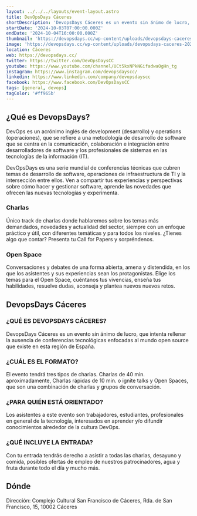 ```yaml
---
layout: ../../../layouts/event-layout.astro
title: DevOpsDays Cáceres
shortDescription: 'DevopsDays Cáceres es un evento sin ánimo de lucro, que intenta rellenar la ausencia de conferencias tecnológicas enfocadas al mundo open source que existe en esta región de España.'
startDate: '2024-10-03T07:00:00.000Z'
endDate: '2024-10-04T16:00:00.000Z'
thumbnail: 'https://devopsdays.cc/wp-content/uploads/devopsdays-caceres-2023-inicio.jpg'
image: 'https://devopsdays.cc/wp-content/uploads/devopsdays-caceres-2023-inicio.jpg'
location: Cáceres
web: https://devopsdays.cc/
twitter: https://twitter.com/DevOpsDaysCC
youtube: https://www.youtube.com/channel/UCt5kxNPkNGifadwaOgHn_tg
instagram: https://www.instagram.com/devopsdayscc/
linkedin: https://www.linkedin.com/company/devopsdayscc
facebook: https://www.facebook.com/DevOpsDaysCC
tags: [general, devops]
tagColor: '#ff965b'
---
```



## ¿Qué es DevopsDays?

DevOps es un acrónimo inglés de development (desarrollo) y operations (operaciones), que se refiere a una metodología de desarrollo de software que se centra en la comunicación, colaboración e integración entre desarrolladores de software y los profesionales de sistemas en las tecnologías de la información (IT).

DevOpsDays es una serie mundial de conferencias técnicas que cubren temas de desarrollo de software, operaciones de infraestructura de TI y la intersección entre ellos. Ven a compartir tus experiencias y perspectivas sobre cómo hacer y gestionar software, aprende las novedades que ofrecen las nuevas tecnologías y experimenta.

### Charlas

Único track de charlas donde hablaremos sobre los temas más demandados, novedades y actualidad del sector, siempre con un enfoque práctico y útil, con diferentes temáticas y para todos los niveles. ¿Tienes algo que contar? Presenta tu Call for Papers y sorpréndenos.

### Open Space

Conversaciones y debates de una forma abierta, amena y distendida, en los que los asistentes y sus experiencias sean los protagonistas. Elige los temas para el Open Space, cuéntanos tus vivencias, enseña tus habilidades, resuelve dudas, aconseja y plantea nuevos nuevos retos.

## DevopsDays Cáceres

### ¿QUÉ ES DEVOPSDAYS CÁCERES?

DevopsDays Cáceres es un evento sin ánimo de lucro, que intenta rellenar la ausencia de conferencias tecnológicas enfocadas al mundo open source que existe en esta región de España.

### ¿CUÁL ES EL FORMATO?

El evento tendrá tres tipos de charlas. Charlas de 40 min. aproximadamente, Charlas rápidas de 10 min. o ignite talks y Open Spaces, que son una combinación de charlas y grupos de conversación.

### ¿PARA QUIÉN ESTÁ ORIENTADO?

Los asistentes a este evento son trabajadores, estudiantes, profesionales en general de la tecnología, interesados en aprender y/o difundir conocimientos alrededor de la cultura DevOps.

### ¿QUÉ INCLUYE LA ENTRADA?

Con tu entrada tendrás derecho a asistir a todas las charlas, desayuno y comida, posibles ofertas de empleo de nuestros patrocinadores, agua y fruta durante todo el día y mucho más.

## Dónde

Dirección: Complejo Cultural San Francisco de Cáceres, Rda. de San Francisco, 15, 10002 Cáceres

<GoogleMap
  src="https://www.google.com/maps/embed?pb=!1m18!1m12!1m3!1d3080.080017364514!2d-6.370071384164349!3d39.46752097948677!2m3!1f0!2f0!3f0!3m2!1i1024!2i768!4f13.1!3m3!1m2!1s0xd15dfcd81399783%3A0x574d387fc582e160!2sComplejo%20Cultural%20San%20Francisco!5e0!3m2!1ses!2ses!4v1677403591366!5m2!1ses!2ses"
  ariaLabel="Complejo Cultural San Francisco de Cáceres, Rda. de San Francisco, 15, 10002 Cáceres"
/>
